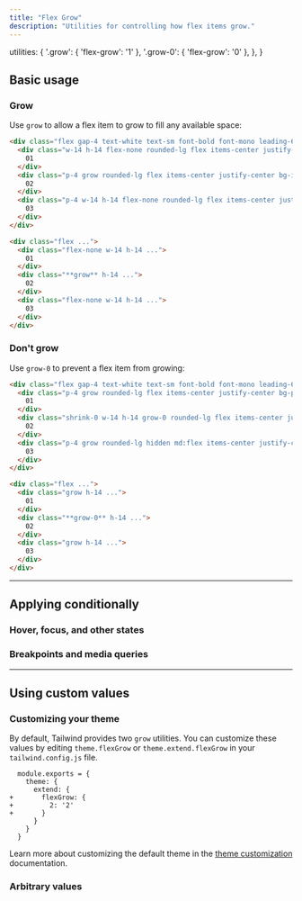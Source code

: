 ```yaml
---
title: "Flex Grow"
description: "Utilities for controlling how flex items grow."
---
```



  utilities: {
    '.grow': { 'flex-grow': '1' },
    '.grow-0': { 'flex-grow': '0' },
  },
}

## Basic usage

### Grow

Use `grow` to allow a flex item to grow to fill any available space:

```html {{ mode: 'example', resizable: true }}
<div class="flex gap-4 text-white text-sm font-bold font-mono leading-6 bg-stripes-indigo rounded-lg">
  <div class="w-14 h-14 flex-none rounded-lg flex items-center justify-center bg-indigo-300 dark:bg-indigo-800 dark:text-indigo-400">
    01
  </div>
  <div class="p-4 grow rounded-lg flex items-center justify-center bg-indigo-500 shadow-lg">
    02
  </div>
  <div class="p-4 w-14 h-14 flex-none rounded-lg flex items-center justify-center bg-indigo-300 dark:bg-indigo-800 dark:text-indigo-400">
    03
  </div>
</div>
```

```html
<div class="flex ...">
  <div class="flex-none w-14 h-14 ...">
    01
  </div>
  <div class="**grow** h-14 ...">
    02
  </div>
  <div class="flex-none w-14 h-14 ...">
    03
  </div>
</div>
```

### Don't grow

Use `grow-0` to prevent a flex item from growing:

```html {{ mode: 'example', resizable: true }}
<div class="flex gap-4 text-white text-sm font-bold font-mono leading-6 bg-stripes-pink rounded-lg">
  <div class="p-4 grow rounded-lg flex items-center justify-center bg-pink-300 dark:bg-pink-800 dark:text-pink-400">
    01
  </div>
  <div class="shrink-0 w-14 h-14 grow-0 rounded-lg flex items-center justify-center bg-pink-500 shadow-lg">
    02
  </div>
  <div class="p-4 grow rounded-lg hidden md:flex items-center justify-center bg-pink-300 dark:bg-pink-800 dark:text-pink-400">
    03
  </div>
</div>
```

```html
<div class="flex ...">
  <div class="grow h-14 ...">
    01
  </div>
  <div class="**grow-0** h-14 ...">
    02
  </div>
  <div class="grow h-14 ...">
    03
  </div>
</div>
```

---

## <Heading ignore>Applying conditionally</Heading>

### <Heading ignore>Hover, focus, and other states</Heading>

<HoverFocusAndOtherStates defaultClass="grow" featuredClass="grow-0" />

### <Heading ignore>Breakpoints and media queries</Heading>

<BreakpointsAndMediaQueries defaultClass="grow" featuredClass="grow-0" />

---

## Using custom values

### Customizing your theme

By default, Tailwind provides two `grow` utilities. You can customize these values by editing `theme.flexGrow` or `theme.extend.flexGrow` in your `tailwind.config.js` file.

```diff-js {{ filename: 'tailwind.config.js' }}
  module.exports = {
    theme: {
      extend: {
+       flexGrow: {
+         2: '2'
+       }
      }
    }
  }
```

Learn more about customizing the default theme in the [theme customization](/docs/theme#customizing-the-default-theme) documentation.

### Arbitrary values

<ArbitraryValues property="flex-grow" featuredClass="grow-[2]" />
